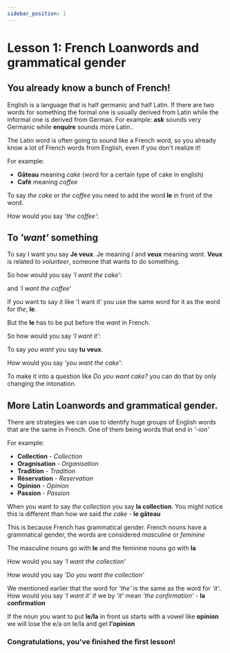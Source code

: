 ```yaml
---
sidebar_position: 1
---
```


# Lesson 1: French Loanwords and grammatical gender

## You already know a bunch of French!

English is a language that is half germanic and half Latin. If there are two words for something the formal one is usually derived from Latin while the informal one is derived from German. For example: **ask** sounds very Germanic while **enquire** sounds more Latin..

The Latin word is often going to sound like a French word, so you already know a lot of French words from English, even if you don't realize it!

For example: 

- **Gâteau** meaning *cake* (word for a certain type of cake in english)
- **Café** meaning *coffee*

To say *the cake* or *the coffee* you need to add the word **le** in front of the word.

How would you say *'the coffee'*:

<TranslationAnswer answer="Le café"/>

## To *'want'* something

To say I want you say **Je veux**. Je meaning *I* and **veux** meaning *want*. **Veux** is related to *volunteer*, someone that wants to do something.

So how would you say *'I want the cake'*:

<TranslationAnswer answer="Je veux le gâteau"/>

and *'I want the coffee'*

<TranslationAnswer answer="Je veux le café"/>

If you want to say *it* like 'I want it' you use the same word for it as the word for *the*, **le**.

But the **le** has to be put before the *want* in French.

So how would you say *'I want it'*:

<TranslationAnswer answer="Je le veux"/>

To say *you want* you say **tu veux**. 

How would you say *'you want the cake'*:

<TranslationAnswer answer="Tu veux la gâteu"/>

To make it into a question like *Do you want cake?* you can do that by only changing the intonation.

## More Latin Loanwords and grammatical gender.

There are strategies we can use to identify huge groups of English words that are the same in French. One of them being words that end in *'-ion'*

For example:

- **Collection** - *Collection*
- **Oragnisation** - *Organisation*
- **Tradition** - *Tradition*
- **Réservation** - *Reservation*
- **Opinion** - *Opinion*
- **Passion** - *Passion*

When you want to say *the collection* you say **la collection**. You might notice this is different than how we said *the cake* - **le gâteau**

This is because French has grammatical gender. French nouns have a grammatical gender, the words are considered *masculine* or *feminine* 

The masculine nouns go with **le** and the feminine nouns go with **la**

How would you say *'I want the collection'*

<TranslationAnswer answer="Je veux la collection>"/>

How would you say *'Do you want the collection'*

<TranslationAnswer answer="Tu veux la collection?"/>

We mentioned earlier that the word for *'the'* is the same as the word for *'it'*. How would you say *'I want it'* if we by *'it'* mean *'the confirmation'* - **la confirmation**

<TranslationAnswer answer="Je la veux"/>

If the noun you want to put **le/la** in front us starts with a vowel like **opinion**
we will lose the e/a on le/la and get **l'opinion**

### Congratulations, you've finished the first lesson!

